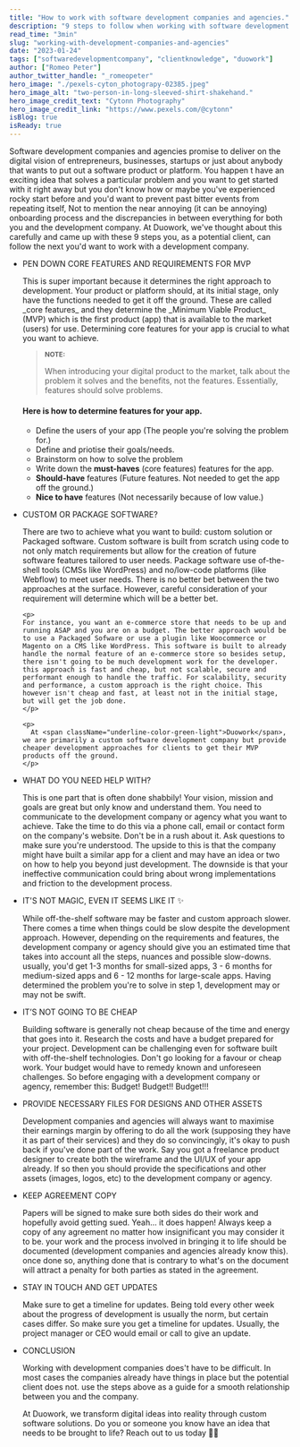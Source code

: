 ```yaml
---
title: "How to work with software development companies and agencies."
description: "9 steps to follow when working with software development companies"
read_time: "3min"
slug: "working-with-development-companies-and-agencies"
date: "2023-01-24"
tags: ["softwaredevelopmentcompany", "clientknowledge", "duowork"]
author: ["Romeo Peter"]
author_twitter_handle: "_romeopeter"
hero_image: "./pexels-cyton_photograpy-02385.jpeg"
hero_image_alt: "two-person-in-long-sleeved-shirt-shakehand."
hero_image_credit_text: "Cytonn Photography"
hero_image_credit_link: "https://www.pexels.com/@cytonn"
isBlog: true
isReady: true
---
```



Software development companies and agencies promise to deliver on the digital vision of entrepreneurs, businesses, startups or just about anybody that wants to put out a software product or platform. You happen t have an exciting idea that solves a particular problem and you want to get started with it right away but you don't know how or maybe you've experienced rocky start before and you'd want to prevent past bitter events from repeating itself, Not to mention the near annoying (it can be annoying) onboarding process and the discrepancies in between everything for both you and the development company. At <span className="blog-highlighted-text">Duowork</span>, we've thought about this carefully and came up with these 9 steps you, as a potential client, can follow the next you'd want to work with a development company.

- PEN DOWN CORE FEATURES AND REQUIREMENTS FOR MVP

  <p>
    This is super important because it determines the right approach to
    development. Your product or platform should, at its initial stage, only
    have the functions needed to get it off the ground. These are called _core
    features_ and they determine the _Minimum Viable Product_ (MVP) which is the
    first product (app) that is available to the market (users) for use.
    Determining core features for your app is crucial to what you want to
    achieve.
  </p>

  > <small>
  >   <b>NOTE:</b>
  > </small>
  >
  > When introducing your digital product to the market, talk about the problem it solves and the benefits, not the features. Essentially, features should solve problems.

  #### Here is how to determine features for your app.

  - Define the users of your app (The people you're solving the problem for.)
  - Define and priotise their goals/needs.
  - Brainstorm on how to solve the problem
  - Write down the **must-haves** (core features) features for the app.
  - **Should-have** features (Future features. Not needed to get the app off the ground.)
  - **Nice to have** features (Not necessarily because of low value.)

- CUSTOM OR PACKAGE SOFTWARE?
  <p>
  There are two to achieve what you want to build: custom solution or Packaged software. Custom software is built from scratch using code to not only match requirements but allow for the creation of future software features tailored to user needs. Package software use of-the-shell tools (CMSs like WordPress) and no/low-code platforms (like Webflow) to meet user needs. There is no better bet between the two approaches at the surface. However, careful consideration of your requirement will determine which will be a better bet.

  </p>

      <p>
      For instance, you want an e-commerce store that needs to be up and running ASAP and you are on a budget. The better approach would be to use a Packaged Sofware or use a plugin like Woocommerce or Magento on a CMS like WordPress. This software is built to already handle the normal feature of an e-commerce store so besides setup, there isn't going to be much development work for the developer. this approach is fast and cheap, but not scalable, secure and performant enough to handle the traffic. For scalability, security and performance, a custom approach is the right choice. This however isn't cheap and fast, at least not in the initial stage, but will get the job done.
      </p>

      <p>
      	At <span className="underline-color-green-light">Duowork</span>, we are primarily a custom software development company but provide cheaper development approaches for clients to get their MVP products off the ground.
      </p>

- WHAT DO YOU NEED HELP WITH?

  <p>
    This is one part that is often done shabbily! Your vision, mission and goals
    are great but only know and understand them. You need to communicate to the
    development company or agency what you want to achieve. Take the time to do
    this via a phone call, email or contact form on the company's website. Don't
    be in a rush about it. Ask questions to make sure you're understood. The
    upside to this is that the company might have built a similar app for a
    client and may have an idea or two on how to help you beyond just
    development. The downside is that your ineffective communication could bring
    about wrong implementations and friction to the development process.
  </p>

- IT'S NOT MAGIC, EVEN IT SEEMS LIKE IT ✨

  <p>
    While off-the-shelf software may be faster and custom approach slower. There
    comes a time when things could be slow despite the development approach.
    However, depending on the requirements and features, the development company
    or agency should give you an estimated time that takes into account all the
    steps, nuances and possible slow-downs. usually, you'd get 1-3 months for
    small-sized apps, 3 - 6 months for medium-sized apps and 6 - 12 months for
    large-scale apps. Having determined the problem you're to solve in step 1,
    development may or may not be swift.
  </p>

- IT’S NOT GOING TO BE CHEAP

  <p>
    Building software is generally not cheap because of the time and energy that
    goes into it. Research the costs and have a budget prepared for your
    project. Development can be challenging even for software built with
    off-the-shelf technologies. Don't go looking for a favour or cheap work.
    Your budget would have to remedy known and unforeseen challenges. So before
    engaging with a development company or agency, remember this: Budget!
    Budget!! Budget!!!
  </p>

- PROVIDE NECESSARY FILES FOR DESIGNS AND OTHER ASSETS

  <p>
    Development companies and agencies will always want to maximise their
    earnings margin by offering to do all the work (supposing they have it as
    part of their services) and they do so convincingly, it's okay to push back
    if you've done part of the work. Say you got a freelance product designer to
    create both the wireframe and the UI/UX of your app already. If so then you
    should provide the specifications and other assets (images, logos, etc) to
    the development company or agency.
  </p>

- KEEP AGREEMENT COPY

  <p>
    Papers will be signed to make sure both sides do their work and hopefully
    avoid getting sued. Yeah... it does happen! Always keep a copy of any
    agreement no matter how insignificant you may consider it to be. your work
    and the process involved in bringing it to life should be documented
    (development companies and agencies already know this). once done so,
    anything done that is contrary to what's on the document will attract a
    penalty for both parties as stated in the agreement.
  </p>

- STAY IN TOUCH AND GET UPDATES

  <p>
    Make sure to get a timeline for updates. Being told every other week about
    the progress of development is usually the norm, but certain cases differ.
    So make sure you get a timeline for updates. Usually, the project manager or
    CEO would email or call to give an update.
  </p>

- CONCLUSION

  <p>
    Working with development companies does't have to be difficult. In most
    cases the companies already have things in place but the potential client
    does not. use the steps above as a guide for a smooth relationship between
    you and the company.
  </p>

  <p>
    At <span className="underline-color-green-light">Duowork</span>, we
    transform digital ideas into reality through custom software solutions. Do
    you or someone you know have an idea that needs to be brought to life? <Link to="/#contact-duowork">Reach
    out</Link> to us today 👋🏿
  </p>
